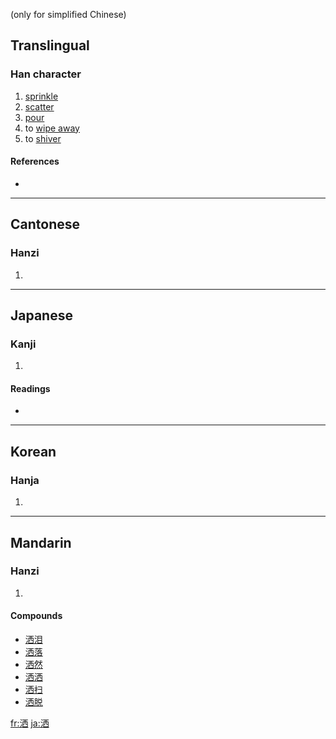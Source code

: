 {{see|灑}} (only for simplified Chinese)
==Translingual==

===Han character===
{{Han char|rn=85|rad=水|as=06|sn=9|four=3116<sub>0</sub>|canj=水一金田 (EMCW), X水一金田 (XEMCW)}}

# [[sprinkle]]
# [[scatter]]
# [[pour]]
# to [[wipe away]]
# to [[shiver]]

====References====
* {{Han ref|kx=0620.050|dkj=17374|dj=1015.090|hdz=31603.050|uh=6D12|ud=27922|bh=CF73|bd=53107}}

----

==Cantonese==

===Hanzi===
{{yue-hanzi|jyut=|y=sai2, sin2}}

# {{defn|Cantonese}}

----

==Japanese==

===Kanji===
{{ja-kanji|grade=|rs=水06}}

# {{defn|Japanese}}

====Readings====
* {{ja-readings|on=[[せい]] (sei), [[せん]] (sen), [[しゃ]] (sha)|kun=[[あらう]] (arau)}}

----

==Korean==

===Hanja===
{{ko-hanja|hangeul=세|eumhun=|rv=se|mr=se|y=sey}}

# {{defn|Korean}}

----

==Mandarin==

===Hanzi===
{{cmn-hanzi|tra=灑|pin=[[cuǐ]] ([[cui3]]), [[sǎ]] ([[sa3]]), [[sěn]] ([[sen3]]), [[xǐ]] ([[xi3]]), [[xiǎn]] ([[xian3]]), [[xùn]] ([[xun4]])|wg=ts'ui<sup>3</sup>, sa<sup>3</sup>, sen<sup>3</sup>, hsi<sup>3</sup>, hsien<sup>3</sup>, hsün<sup>4</sup>}}

# {{defn|Mandarin}}

====Compounds====
* [[洒泪]]
* [[洒落]]
* [[洒然]]
* [[洒洒]]
* [[洒扫]]
* [[洒脱]]

[[fr:洒]]
[[ja:洒]]